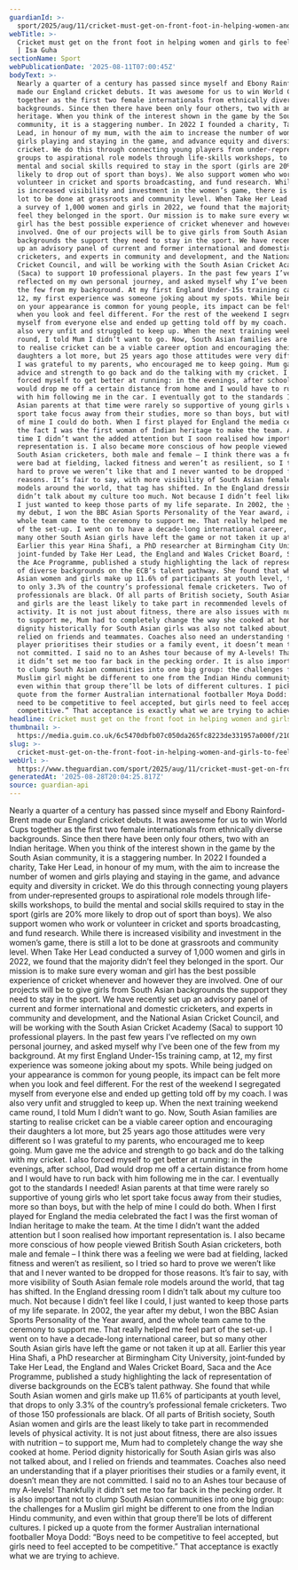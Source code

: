 ```yaml
---
guardianId: >-
  sport/2025/aug/11/cricket-must-get-on-front-foot-in-helping-women-and-girls-feel-accepted
webTitle: >-
  Cricket must get on the front foot in helping women and girls to feel accepted
  | Isa Guha
sectionName: Sport
webPublicationDate: '2025-08-11T07:00:45Z'
bodyText: >-
  Nearly a quarter of a century has passed since myself and Ebony Rainford-Brent
  made our England cricket debuts. It was awesome for us to win World Cups
  together as the first two female internationals from ethnically diverse
  backgrounds. Since then there have been only four others, two with an Indian
  heritage. When you think of the interest shown in the game by the South Asian
  community, it is a staggering number. In 2022 I founded a charity, Take Her
  Lead, in honour of my mum, with the aim to increase the number of women and
  girls playing and staying in the game, and advance equity and diversity in
  cricket. We do this through connecting young players from under‑represented
  groups to aspirational role models through life-skills workshops, to build the
  mental and social skills required to stay in the sport (girls are 20% more
  likely to drop out of sport than boys). We also support women who work or
  volunteer in cricket and sports broadcasting, and fund research. While there
  is increased visibility and investment in the women’s game, there is still a
  lot to be done at grassroots and community level. When Take Her Lead conducted
  a survey of 1,000 women and girls in 2022, we found that the majority didn’t
  feel they belonged in the sport. Our mission is to make sure every woman and
  girl has the best possible experience of cricket whenever and however they are
  involved. One of our projects will be to give girls from South Asian
  backgrounds the support they need to stay in the sport. We have recently set
  up an advisory panel of current and former international and domestic
  cricketers, and experts in community and development, and the National Asian
  Cricket Council, and will be working with the South Asian Cricket Academy
  (Saca) to support 10 professional players. In the past few years I’ve
  reflected on my own personal journey, and asked myself why I’ve been one of
  the few from my background. At my first England Under-15s training camp, at
  12, my first experience was someone joking about my spots. While being judged
  on your appearance is common for young people, its impact can be felt more
  when you look and feel different. For the rest of the weekend I segregated
  myself from everyone else and ended up getting told off by my coach. I was
  also very unfit and struggled to keep up. When the next training weekend came
  round, I told Mum I didn’t want to go. Now, South Asian families are starting
  to realise cricket can be a viable career option and encouraging their
  daughters a lot more, but 25 years ago those attitudes were very different so
  I was grateful to my parents, who encouraged me to keep going. Mum gave me the
  advice and strength to go back and do the talking with my cricket. I also
  forced myself to get better at running: in the evenings, after school, Dad
  would drop me off a certain distance from home and I would have to run back
  with him following me in the car. I eventually got to the standards I needed!
  Asian parents at that time were rarely so supportive of young girls who let
  sport take focus away from their studies, more so than boys, but with the help
  of mine I could do both. When I first played for England the media celebrated
  the fact I was the first woman of Indian heritage to make the team. At the
  time I didn’t want the added attention but I soon realised how important
  representation is. I also became more conscious of how people viewed British
  South Asian cricketers, both male and female – I think there was a feeling we
  were bad at fielding, lacked fitness and weren’t as resilient, so I tried so
  hard to prove we weren’t like that and I never wanted to be dropped for those
  reasons. It’s fair to say, with more visibility of South Asian female role
  models around the world, that tag has shifted. In the England dressing room I
  didn’t talk about my culture too much. Not because I didn’t feel like I could,
  I just wanted to keep those parts of my life separate. In 2002, the year after
  my debut, I won the BBC Asian Sports Personality of the Year award, and the
  whole team came to the ceremony to support me. That really helped me feel part
  of the set-up. I went on to have a decade-long international career, but so
  many other South Asian girls have left the game or not taken it up at all.
  Earlier this year Hina Shafi, a PhD researcher at Birmingham City University,
  joint‑funded by Take Her Lead, the England and Wales Cricket Board, Saca and
  the Ace Programme, published a study highlighting the lack of representation
  of diverse backgrounds on the ECB’s talent pathway. She found that while South
  Asian women and girls make up 11.6% of participants at youth level, that drops
  to only 3.3% of the country’s professional female cricketers. Two of those 150
  professionals are black. Of all parts of British society, South Asian women
  and girls are the least likely to take part in recommended levels of physical
  activity. It is not just about fitness, there are also issues with nutrition –
  to support me, Mum had to completely change the way she cooked at home. Period
  dignity historically for South Asian girls was also not talked about, and I
  relied on friends and teammates. Coaches also need an understanding that if a
  player prioritises their studies or a family event, it doesn’t mean they are
  not committed. I said no to an Ashes tour because of my A-levels! Thankfully
  it didn’t set me too far back in the pecking order. It is also important not
  to clump South Asian communities into one big group: the challenges for a
  Muslim girl might be different to one from the Indian Hindu community, and
  even within that group there’ll be lots of different cultures. I picked up a
  quote from the former Australian international footballer Moya Dodd: “Boys
  need to be competitive to feel accepted, but girls need to feel accepted to be
  competitive.” That acceptance is exactly what we are trying to achieve.
headline: Cricket must get on the front foot in helping women and girls to feel accepted
thumbnail: >-
  https://media.guim.co.uk/6c5470dbfb07c050da265fc8223de331957a000f/210_130_2314_1851/500.jpg
slug: >-
  cricket-must-get-on-the-front-foot-in-helping-women-and-girls-to-feel-accepted-or-isa-guha
webUrl: >-
  https://www.theguardian.com/sport/2025/aug/11/cricket-must-get-on-front-foot-in-helping-women-and-girls-feel-accepted
generatedAt: '2025-08-28T20:04:25.817Z'
source: guardian-api
---
```

Nearly a quarter of a century has passed since myself and Ebony Rainford-Brent made our England cricket debuts. It was awesome for us to win World Cups together as the first two female internationals from ethnically diverse backgrounds. Since then there have been only four others, two with an Indian heritage. When you think of the interest shown in the game by the South Asian community, it is a staggering number. In 2022 I founded a charity, Take Her Lead, in honour of my mum, with the aim to increase the number of women and girls playing and staying in the game, and advance equity and diversity in cricket. We do this through connecting young players from under‑represented groups to aspirational role models through life-skills workshops, to build the mental and social skills required to stay in the sport (girls are 20% more likely to drop out of sport than boys). We also support women who work or volunteer in cricket and sports broadcasting, and fund research. While there is increased visibility and investment in the women’s game, there is still a lot to be done at grassroots and community level. When Take Her Lead conducted a survey of 1,000 women and girls in 2022, we found that the majority didn’t feel they belonged in the sport. Our mission is to make sure every woman and girl has the best possible experience of cricket whenever and however they are involved. One of our projects will be to give girls from South Asian backgrounds the support they need to stay in the sport. We have recently set up an advisory panel of current and former international and domestic cricketers, and experts in community and development, and the National Asian Cricket Council, and will be working with the South Asian Cricket Academy (Saca) to support 10 professional players. In the past few years I’ve reflected on my own personal journey, and asked myself why I’ve been one of the few from my background. At my first England Under-15s training camp, at 12, my first experience was someone joking about my spots. While being judged on your appearance is common for young people, its impact can be felt more when you look and feel different. For the rest of the weekend I segregated myself from everyone else and ended up getting told off by my coach. I was also very unfit and struggled to keep up. When the next training weekend came round, I told Mum I didn’t want to go. Now, South Asian families are starting to realise cricket can be a viable career option and encouraging their daughters a lot more, but 25 years ago those attitudes were very different so I was grateful to my parents, who encouraged me to keep going. Mum gave me the advice and strength to go back and do the talking with my cricket. I also forced myself to get better at running: in the evenings, after school, Dad would drop me off a certain distance from home and I would have to run back with him following me in the car. I eventually got to the standards I needed! Asian parents at that time were rarely so supportive of young girls who let sport take focus away from their studies, more so than boys, but with the help of mine I could do both. When I first played for England the media celebrated the fact I was the first woman of Indian heritage to make the team. At the time I didn’t want the added attention but I soon realised how important representation is. I also became more conscious of how people viewed British South Asian cricketers, both male and female – I think there was a feeling we were bad at fielding, lacked fitness and weren’t as resilient, so I tried so hard to prove we weren’t like that and I never wanted to be dropped for those reasons. It’s fair to say, with more visibility of South Asian female role models around the world, that tag has shifted. In the England dressing room I didn’t talk about my culture too much. Not because I didn’t feel like I could, I just wanted to keep those parts of my life separate. In 2002, the year after my debut, I won the BBC Asian Sports Personality of the Year award, and the whole team came to the ceremony to support me. That really helped me feel part of the set-up. I went on to have a decade-long international career, but so many other South Asian girls have left the game or not taken it up at all. Earlier this year Hina Shafi, a PhD researcher at Birmingham City University, joint‑funded by Take Her Lead, the England and Wales Cricket Board, Saca and the Ace Programme, published a study highlighting the lack of representation of diverse backgrounds on the ECB’s talent pathway. She found that while South Asian women and girls make up 11.6% of participants at youth level, that drops to only 3.3% of the country’s professional female cricketers. Two of those 150 professionals are black. Of all parts of British society, South Asian women and girls are the least likely to take part in recommended levels of physical activity. It is not just about fitness, there are also issues with nutrition – to support me, Mum had to completely change the way she cooked at home. Period dignity historically for South Asian girls was also not talked about, and I relied on friends and teammates. Coaches also need an understanding that if a player prioritises their studies or a family event, it doesn’t mean they are not committed. I said no to an Ashes tour because of my A-levels! Thankfully it didn’t set me too far back in the pecking order. It is also important not to clump South Asian communities into one big group: the challenges for a Muslim girl might be different to one from the Indian Hindu community, and even within that group there’ll be lots of different cultures. I picked up a quote from the former Australian international footballer Moya Dodd: “Boys need to be competitive to feel accepted, but girls need to feel accepted to be competitive.” That acceptance is exactly what we are trying to achieve.
